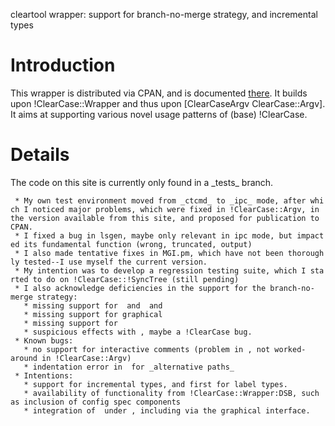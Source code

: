 cleartool wrapper: support for branch-no-merge strategy, and incremental types

= Introduction =

This wrapper is distributed via CPAN, and is documented [http://search.cpan.org/search?query=ClearCase%3A%3AWrapper%3A%3AMGi&mode=all there].
It builds upon !ClearCase::Wrapper and thus upon [ClearCaseArgv ClearCase::Argv].
It aims at supporting various novel usage patterns of (base) !ClearCase.

= Details =

The code on this site is currently only found in a _tests_ branch.
  * My own test environment moved from _ctcmd_ to _ipc_ mode, after which I noticed major problems, which were fixed in !ClearCase::Argv, in the version available from this site, and proposed for publication to CPAN.
  * I fixed a bug in lsgen, maybe only relevant in ipc mode, but impacted its fundamental function (wrong, truncated, output)
  * I also made tentative fixes in MGI.pm, which have not been thoroughly tested--I use myself the current version.
  * My intention was to develop a regression testing suite, which I started to do on !ClearCase::!SyncTree (still pending)
  * I also acknowledge deficiencies in the support for the branch-no-merge strategy:
    * missing support for {{{diff -pred}}} and {{{des -fmt "%PVn"}}} and {{{%PSn}}}
    * missing support for graphical {{{lsgen}}}
    * missing support for {{{annotate}}}
    * suspicious effects with {{{merge}}}, maybe a !ClearCase bug.
  * Known bugs:
    * no support for interactive comments (problem in {{{cleartool -status}}}, not worked-around in !ClearCase::Argv)
    * indentation error in {{{lsgen}}} for _alternative paths_
  * Intentions:
    * support for incremental types, and first for label types.
    * availability of functionality from !ClearCase::Wrapper:DSB, such as inclusion of config spec components
    * integration of {{{synctree}}} under {{{cleartool}}}, including via the graphical interface.